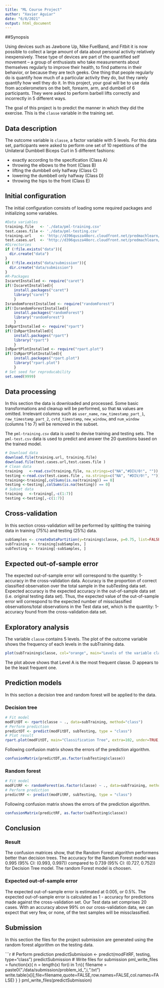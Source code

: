 ```yaml
---
title: "ML Course Project"
author: "Xavier Aguiar"
date: "6/8/2021"
output: html_document
---
```


##Synopsis

Using devices such as Jawbone Up, Nike FuelBand, and Fitbit it is now possible to collect a large amount of data about personal activity relatively inexpensively. These type of devices are part of the quantified self movement – a group of enthusiasts who take measurements about themselves regularly to improve their health, to find patterns in their behavior, or because they are tech geeks. One thing that people regularly do is quantify how much of a particular activity they do, but they rarely quantify how well they do it. In this project, your goal will be to use data from accelerometers on the belt, forearm, arm, and dumbell of 6 participants. They were asked to perform barbell lifts correctly and incorrectly in 5 different ways.

The goal of this project is to predict the manner in which they did the exercise. This is the `classe` variable in the training set.

## Data description

The outcome variable is `classe`, a factor variable with 5 levels. For this data set, participants were asked to perform one set of 10 repetitions of the Unilateral Dumbbell Biceps Curl in 5 different fashions:

- exactly according to the specification (Class A)
- throwing the elbows to the front (Class B)
- lifting the dumbbell only halfway (Class C)
- lowering the dumbbell only halfway (Class D)
- throwing the hips to the front (Class E)

## Initial configuration

The initial configuration consists of loading some required packages and initializing some variables.

```r
#Data variables
training.file   <- './data/pml-training.csv'
test.cases.file <- './data/pml-testing.csv'
training.url    <- 'http://d396qusza40orc.cloudfront.net/predmachlearn/pml-training.csv'
test.cases.url  <- 'http://d396qusza40orc.cloudfront.net/predmachlearn/pml-testing.csv'
#Directories
if (!file.exists("data")){
  dir.create("data")
}
if (!file.exists("data/submission")){
  dir.create("data/submission")
}
#R-Packages
IscaretInstalled <- require("caret")
if(!IscaretInstalled){
    install.packages("caret")
    library("caret")
    }
IsrandomForestInstalled <- require("randomForest")
if(!IsrandomForestInstalled){
    install.packages("randomForest")
    library("randomForest")
    }
IsRpartInstalled <- require("rpart")
if(!IsRpartInstalled){
    install.packages("rpart")
    library("rpart")
    }
IsRpartPlotInstalled <- require("rpart.plot")
if(!IsRpartPlotInstalled){
    install.packages("rpart.plot")
    library("rpart.plot")
    }
# Set seed for reproducability
set.seed(9999)
```

## Data processing
In this section the data is downloaded and processed. Some basic transformations and cleanup will be performed, so that `NA` values are omitted. Irrelevant columns such as `user_name`, `raw_timestamp_part_1`, `raw_timestamp_part_2`, `cvtd_timestamp`, `new_window`, and  `num_window` (columns 1 to 7) will be removed in the subset.

The `pml-training.csv` data is used to devise training and testing sets.
The `pml-test.csv` data is used to predict and answer the 20 questions based on the trained model.

```r
# Download data
download.file(training.url, training.file)
download.file(test.cases.url,test.cases.file )
# Clean data
training   <-read.csv(training.file, na.strings=c("NA","#DIV/0!", ""))
testing <-read.csv(test.cases.file , na.strings=c("NA", "#DIV/0!", ""))
training<-training[,colSums(is.na(training)) == 0]
testing <-testing[,colSums(is.na(testing)) == 0]
# Subset data
training   <-training[,-c(1:7)]
testing <-testing[,-c(1:7)]
```

## Cross-validation
In this section cross-validation will be performed by splitting the training data in training (75%) and testing (25%) data.

```r
subSamples <- createDataPartition(y=training$classe, p=0.75, list=FALSE)
subTraining <- training[subSamples, ] 
subTesting <- training[-subSamples, ]
```

## Expected out-of-sample error
The expected out-of-sample error will correspond to the quantity: 1-accuracy in the cross-validation data. Accuracy is the proportion of correct classified observation over the total sample in the subTesting data set. Expected accuracy is the expected accuracy in the out-of-sample data set (i.e. original testing data set). Thus, the expected value of the out-of-sample error will correspond to the expected number of missclassified observations/total observations in the Test data set, which is the quantity: 1-accuracy found from the cross-validation data set.

## Exploratory analysis
The variable `classe` contains 5 levels. The plot of the outcome variable shows the frequency of each levels in the subTraining data.

```r
plot(subTraining$classe, col="orange", main="Levels of the variable classe", xlab="classe levels", ylab="Frequency")
```

The plot above shows that Level A is the most frequent classe. D appears to be the least frequent one.

## Prediction models
In this section a decision tree and random forest will be applied to the data.

### Decision tree
```r
# Fit model
modFitDT <- rpart(classe ~ ., data=subTraining, method="class")
# Perform prediction
predictDT <- predict(modFitDT, subTesting, type = "class")
# Plot result
rpart.plot(modFitDT, main="Classification Tree", extra=102, under=TRUE, faclen=0)
```

Following confusion matrix shows the errors of the prediction algorithm.

```r
confusionMatrix(predictDT,as.factor(subTesting$classe))
``` 

### Random forest
```r
# Fit model
modFitRF <- randomForest(as.factor(classe) ~ ., data=subTraining, method="class")
# Perform prediction
predictRF <- predict(modFitRF, subTesting, type = "class")
```

Following confusion matrix shows the errors of the prediction algorithm.

```r
confusionMatrix(predictRF, as.factor(subTesting$classe))
```

## Conclusion

### Result

The confusion matrices show, that the Random Forest algorithm performens better than decision trees. The accuracy for the Random Forest model was 0.995 (95% CI: (0.993, 0.997)) compared to 0.739 (95% CI: (0.727, 0.752)) for Decision Tree model. The random Forest model is choosen.

### Expected out-of-sample error
The expected out-of-sample error is estimated at 0.005, or 0.5%. The expected out-of-sample error is calculated as 1 - accuracy for predictions made against the cross-validation set. Our Test data set comprises 20 cases. With an accuracy above 99% on our cross-validation data, we can expect that very few, or none, of the test samples will be missclassified.

## Submission
In this section the files for the project submission are generated using the random forest algorithm on the testing data.

```r
# Perform prediction
predictSubmission <- predict(modFitRF, testing, type="class")
predictSubmission
# Write files for submission
pml_write_files = function(x){
  n = length(x)
  for(i in 1:n){
    filename = paste0("./data/submission/problem_id_",i,".txt")
    write.table(x[i],file=filename,quote=FALSE,row.names=FALSE,col.names=FALSE)
  }
}
pml_write_files(predictSubmission)
